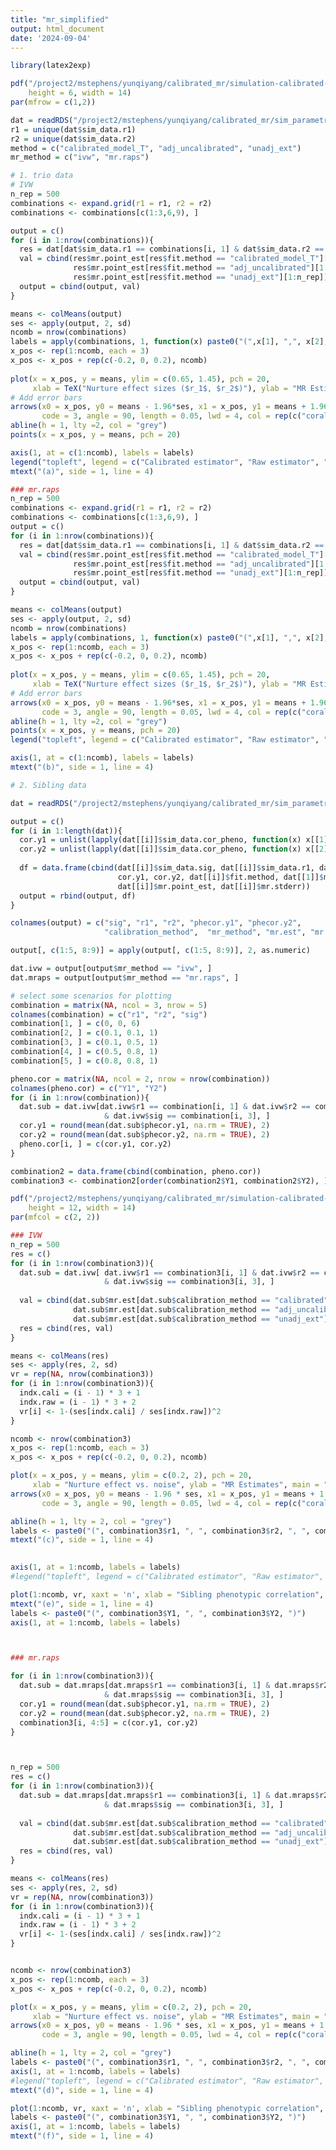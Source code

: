 ```yaml
---
title: "mr_simplified"
output: html_document
date: '2024-09-04'
---
```


```r
library(latex2exp)
```

```r
pdf("/project2/mstephens/yunqiyang/calibrated_mr/simulation-calibrated-mr/output/sim_mr_trio_simplify.pdf",
    height = 6, width = 14)
par(mfrow = c(1,2))

dat = readRDS("/project2/mstephens/yunqiyang/calibrated_mr/sim_parametric202404/trio_linear/res_mr.rds")
r1 = unique(dat$sim_data.r1) 
r2 = unique(dat$sim_data.r2) 
method = c("calibrated_model_T", "adj_uncalibrated", "unadj_ext")
mr_method = c("ivw", "mr.raps")

# 1. trio data
# IVW
n_rep = 500
combinations <- expand.grid(r1 = r1, r2 = r2)
combinations <- combinations[c(1:3,6,9), ]

output = c()
for (i in 1:nrow(combinations)){
  res = dat[dat$sim_data.r1 == combinations[i, 1] & dat$sim_data.r2 == combinations[i, 2] & dat$mr.mr_method == "ivw", ]
  val = cbind(res$mr.point_est[res$fit.method == "calibrated_model_T"][1:n_rep],
              res$mr.point_est[res$fit.method == "adj_uncalibrated"][1:n_rep],
              res$mr.point_est[res$fit.method == "unadj_ext"][1:n_rep])
  output = cbind(output, val)
}

means <- colMeans(output)
ses <- apply(output, 2, sd)
ncomb = nrow(combinations)
labels = apply(combinations, 1, function(x) paste0("(",x[1], ",", x[2], ")"))
x_pos <- rep(1:ncomb, each = 3)
x_pos <- x_pos + rep(c(-0.2, 0, 0.2), ncomb)
  
plot(x = x_pos, y = means, ylim = c(0.65, 1.45), pch = 20,
     xlab = TeX("Nurture effect sizes ($r_1$, $r_2$)"), ylab = "MR Estimates", main = "Trio data: IVW", xaxt = 'n')
# Add error bars
arrows(x0 = x_pos, y0 = means - 1.96*ses, x1 = x_pos, y1 = means + 1.96*ses,
       code = 3, angle = 90, length = 0.05, lwd = 4, col = rep(c("coral1", "skyblue", "#F5B35E"), ncomb))
abline(h = 1, lty =2, col = "grey")
points(x = x_pos, y = means, pch = 20)

axis(1, at = c(1:ncomb), labels = labels)
legend("topleft", legend = c("Calibrated estimator", "Raw estimator", "External GWAS"), lty = 1, col = c("coral1", "skyblue", "gold"))
mtext("(a)", side = 1, line = 4)

### mr.raps
n_rep = 500
combinations <- expand.grid(r1 = r1, r2 = r2)
combinations <- combinations[c(1:3,6,9), ]
output = c()
for (i in 1:nrow(combinations)){
  res = dat[dat$sim_data.r1 == combinations[i, 1] & dat$sim_data.r2 == combinations[i, 2] & dat$mr.mr_method == "mr.raps", ]
  val = cbind(res$mr.point_est[res$fit.method == "calibrated_model_T"][1:n_rep],
              res$mr.point_est[res$fit.method == "adj_uncalibrated"][1:n_rep],
              res$mr.point_est[res$fit.method == "unadj_ext"][1:n_rep])
  output = cbind(output, val)
}

means <- colMeans(output)
ses <- apply(output, 2, sd)
ncomb = nrow(combinations)
labels = apply(combinations, 1, function(x) paste0("(",x[1], ",", x[2], ")"))
x_pos <- rep(1:ncomb, each = 3)
x_pos <- x_pos + rep(c(-0.2, 0, 0.2), ncomb)
  
plot(x = x_pos, y = means, ylim = c(0.65, 1.45), pch = 20,
     xlab = TeX("Nurture effect sizes ($r_1$, $r_2$)"), ylab = "MR Estimates", main = "Trio data: MR.RAPS", xaxt = 'n')
# Add error bars
arrows(x0 = x_pos, y0 = means - 1.96*ses, x1 = x_pos, y1 = means + 1.96*ses,
       code = 3, angle = 90, length = 0.05, lwd = 4, col = rep(c("coral1", "skyblue", "#F5B35E"), ncomb))
abline(h = 1, lty =2, col = "grey")
points(x = x_pos, y = means, pch = 20)
legend("topleft", legend = c("Calibrated estimator", "Raw estimator", "External GWAS"), lwd = 3, col = c("coral1", "skyblue", "#F5B35E"))

axis(1, at = c(1:ncomb), labels = labels)
mtext("(b)", side = 1, line = 4)

```


```r
# 2. Sibling data

dat = readRDS("/project2/mstephens/yunqiyang/calibrated_mr/sim_parametric202404/sibling_linear_separate/res.mr.rds")

output = c()
for (i in 1:length(dat)){
  cor.y1 = unlist(lapply(dat[[i]]$sim_data.cor_pheno, function(x) x[[1]]))
  cor.y2 = unlist(lapply(dat[[i]]$sim_data.cor_pheno, function(x) x[[2]]))
  
  df = data.frame(cbind(dat[[i]]$sim_data.sig, dat[[i]]$sim_data.r1, dat[[i]]$sim_data.r2,
                        cor.y1, cor.y2, dat[[i]]$fit.method, dat[[1]]$mr.mr_method,
                        dat[[i]]$mr.point_est, dat[[i]]$mr.stderr))
  output = rbind(output, df)
}

colnames(output) = c("sig", "r1", "r2", "phecor.y1", "phecor.y2", 
                     "calibration_method",  "mr_method", "mr.est", "mr.std")

output[, c(1:5, 8:9)] = apply(output[, c(1:5, 8:9)], 2, as.numeric)

dat.ivw = output[output$mr_method == "ivw", ]
dat.mraps = output[output$mr_method == "mr.raps", ]

# select some scenarios for plotting
combination = matrix(NA, ncol = 3, nrow = 5)
colnames(combination) = c("r1", "r2", "sig")
combination[1, ] = c(0, 0, 6)
combination[2, ] = c(0.1, 0.1, 1)
combination[3, ] = c(0.1, 0.5, 1)
combination[4, ] = c(0.5, 0.8, 1)
combination[5, ] = c(0.8, 0.8, 1)

pheno.cor = matrix(NA, ncol = 2, nrow = nrow(combination))
colnames(pheno.cor) = c("Y1", "Y2")
for (i in 1:nrow(combination)){
  dat.sub = dat.ivw[dat.ivw$r1 == combination[i, 1] & dat.ivw$r2 == combination[i, 2]
                     & dat.ivw$sig == combination[i, 3], ]
  cor.y1 = round(mean(dat.sub$phecor.y1, na.rm = TRUE), 2)
  cor.y2 = round(mean(dat.sub$phecor.y2, na.rm = TRUE), 2)
  pheno.cor[i, ] = c(cor.y1, cor.y2)
}

combination2 = data.frame(cbind(combination, pheno.cor))
combination3 <- combination2[order(combination2$Y1, combination2$Y2), ]
```

```r
pdf("/project2/mstephens/yunqiyang/calibrated_mr/simulation-calibrated-mr/output/sim_mr_sibling_simplify.pdf",
    height = 12, width = 14)
par(mfcol = c(2, 2))

### IVW
n_rep = 500
res = c()
for (i in 1:nrow(combination3)){
  dat.sub = dat.ivw[ dat.ivw$r1 == combination3[i, 1] & dat.ivw$r2 == combination3[i, 2]
                     & dat.ivw$sig == combination3[i, 3], ]
  
  val = cbind(dat.sub$mr.est[dat.sub$calibration_method == "calibrated"][1:n_rep],
              dat.sub$mr.est[dat.sub$calibration_method == "adj_uncalibrated"][1:n_rep],
              dat.sub$mr.est[dat.sub$calibration_method == "unadj_ext"][1:n_rep])
  res = cbind(res, val)
}

means <- colMeans(res)
ses <- apply(res, 2, sd)
vr = rep(NA, nrow(combination3))
for (i in 1:nrow(combination3)){
  indx.cali = (i - 1) * 3 + 1
  indx.raw = (i - 1) * 3 + 2
  vr[i] <- 1-(ses[indx.cali] / ses[indx.raw])^2
}

ncomb <- nrow(combination3)
x_pos <- rep(1:ncomb, each = 3)
x_pos <- x_pos + rep(c(-0.2, 0, 0.2), ncomb)

plot(x = x_pos, y = means, ylim = c(0.2, 2), pch = 20,
     xlab = "Nurture effect vs. noise", ylab = "MR Estimates", main = "Sibling data: IVW", xaxt = 'n')
arrows(x0 = x_pos, y0 = means - 1.96 * ses, x1 = x_pos, y1 = means + 1.96 * ses,
       code = 3, angle = 90, length = 0.05, lwd = 4, col = rep(c("coral1", "skyblue", "gold"), ncomb))

abline(h = 1, lty = 2, col = "grey")
labels <- paste0("(", combination3$r1, ", ", combination3$r2, ", ", combination3$sig, ")")
mtext("(c)", side = 1, line = 4)
                

axis(1, at = 1:ncomb, labels = labels)
#legend("topleft", legend = c("Calibrated estimator", "Raw estimator", "External GWAS"), lty = 1, col = c("coral1", "skyblue", "gold"), cex = 0.8)

plot(1:ncomb, vr, xaxt = 'n', xlab = "Sibling phenotypic correlation", ylab = "Variance reduction", lty = 2, type = "b", pch = 19)
mtext("(e)", side = 1, line = 4)
labels <- paste0("(", combination3$Y1, ", ", combination3$Y2, ")")
axis(1, at = 1:ncomb, labels = labels)



### mr.raps

for (i in 1:nrow(combination3)){
  dat.sub = dat.mraps[dat.mraps$r1 == combination3[i, 1] & dat.mraps$r2 == combination3[i, 2]
                     & dat.mraps$sig == combination3[i, 3], ]
  cor.y1 = round(mean(dat.sub$phecor.y1, na.rm = TRUE), 2)
  cor.y2 = round(mean(dat.sub$phecor.y2, na.rm = TRUE), 2)
  combination3[i, 4:5] = c(cor.y1, cor.y2)
}



n_rep = 500
res = c()
for (i in 1:nrow(combination3)){
  dat.sub = dat.mraps[dat.mraps$r1 == combination3[i, 1] & dat.mraps$r2 == combination3[i, 2]
                     & dat.mraps$sig == combination3[i, 3], ]
  
  val = cbind(dat.sub$mr.est[dat.sub$calibration_method == "calibrated"][1:n_rep],
              dat.sub$mr.est[dat.sub$calibration_method == "adj_uncalibrated"][1:n_rep],
              dat.sub$mr.est[dat.sub$calibration_method == "unadj_ext"][1:n_rep])
  res = cbind(res, val)
}

means <- colMeans(res)
ses <- apply(res, 2, sd)
vr = rep(NA, nrow(combination3))
for (i in 1:nrow(combination3)){
  indx.cali = (i - 1) * 3 + 1
  indx.raw = (i - 1) * 3 + 2
  vr[i] <- 1-(ses[indx.cali] / ses[indx.raw])^2
}


ncomb <- nrow(combination3)
x_pos <- rep(1:ncomb, each = 3)
x_pos <- x_pos + rep(c(-0.2, 0, 0.2), ncomb)

plot(x = x_pos, y = means, ylim = c(0.2, 2), pch = 20,
     xlab = "Nurture effect vs. noise", ylab = "MR Estimates", main = "Sibling data: MR.RAPS", xaxt = 'n')
arrows(x0 = x_pos, y0 = means - 1.96 * ses, x1 = x_pos, y1 = means + 1.96 * ses,
       code = 3, angle = 90, length = 0.05, lwd = 4, col = rep(c("coral1", "skyblue", "gold"), ncomb))

abline(h = 1, lty = 2, col = "grey")
labels <- paste0("(", combination3$r1, ", ", combination3$r2, ", ", combination3$sig, ")")
axis(1, at = 1:ncomb, labels = labels)
#legend("topleft", legend = c("Calibrated estimator", "Raw estimator", "External GWAS"), lty = 1, col = c("coral1", "skyblue", "gold"), cex = 0.8)
mtext("(d)", side = 1, line = 4)

plot(1:ncomb, vr, xaxt = 'n', xlab = "Sibling phenotypic correlation", ylab = "Variance reduction", lty = 2, type = "b", pch = 19)
labels <- paste0("(", combination3$Y1, ", ", combination3$Y2, ")")
axis(1, at = 1:ncomb, labels = labels)
mtext("(f)", side = 1, line = 4)
```
